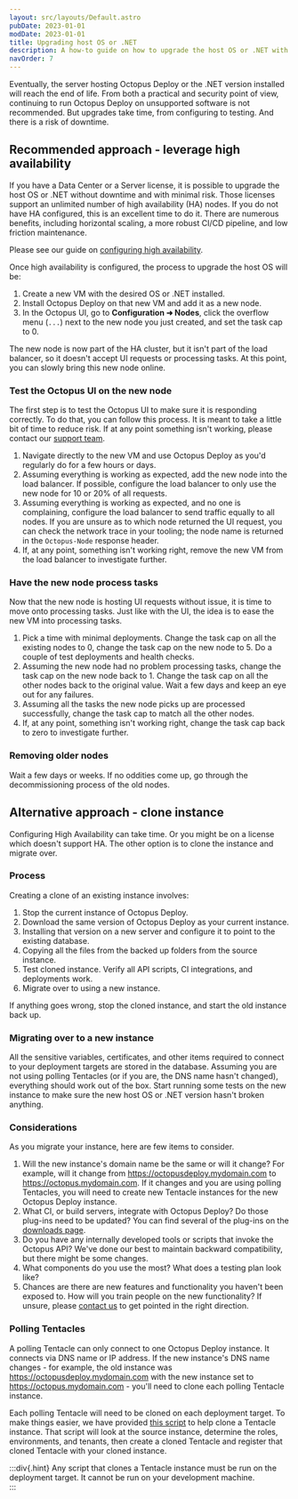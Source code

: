 ```yaml
---
layout: src/layouts/Default.astro
pubDate: 2023-01-01
modDate: 2023-01-01
title: Upgrading host OS or .NET
description: A how-to guide on how to upgrade the host OS or .NET with Octopus Deploy.
navOrder: 7
---
```


Eventually, the server hosting Octopus Deploy or the .NET version installed will reach the end of life.  From both a practical and security point of view, continuing to run Octopus Deploy on unsupported software is not recommended.  But upgrades take time, from configuring to testing.  And there is a risk of downtime.  

## Recommended approach - leverage high availability

If you have a Data Center or a Server license, it is possible to upgrade the host OS or .NET without downtime and with minimal risk.  Those licenses support an unlimited number of high availability (HA) nodes.  If you do not have HA configured, this is an excellent time to do it.  There are numerous benefits, including horizontal scaling, a more robust CI/CD pipeline, and low friction maintenance.

Please see our guide on [configuring high availability](/docs/administration/high-availability/configure).

Once high availability is configured, the process to upgrade the host OS will be:

1. Create a new VM with the desired OS or .NET installed.
2. Install Octopus Deploy on that new VM and add it as a new node.
3. In the Octopus UI, go to **Configuration ➜ Nodes**, click the overflow menu (`...`) next to the new node you just created, and set the task cap to 0. 

The new node is now part of the HA cluster, but it isn't part of the load balancer, so it doesn't accept UI requests or processing tasks.  At this point, you can slowly bring this new node online.

### Test the Octopus UI on the new node

The first step is to test the Octopus UI to make sure it is responding correctly.  To do that, you can follow this process.  It is meant to take a little bit of time to reduce risk.  If at any point something isn't working, please contact our [support team](https://octopus.com/support).

1. Navigate directly to the new VM and use Octopus Deploy as you'd regularly do for a few hours or days.
2. Assuming everything is working as expected, add the new node into the load balancer.  If possible, configure the load balancer to only use the new node for 10 or 20% of all requests.
3. Assuming everything is working as expected, and no one is complaining, configure the load balancer to send traffic equally to all nodes.  If you are unsure as to which node returned the UI request, you can check the network trace in your tooling; the node name is returned in the `Octopus-Node` response header.
4. If, at any point, something isn't working right, remove the new VM from the load balancer to investigate further.

### Have the new node process tasks

Now that the new node is hosting UI requests without issue, it is time to move onto processing tasks.  Just like with the UI, the idea is to ease the new VM into processing tasks.

1. Pick a time with minimal deployments.  Change the task cap on all the existing nodes to 0, change the task cap on the new node to 5.  Do a couple of test deployments and health checks.  
2. Assuming the new node had no problem processing tasks, change the task cap on the new node back to 1.  Change the task cap on all the other nodes back to the original value.  Wait a few days and keep an eye out for any failures.
3. Assuming all the tasks the new node picks up are processed successfully, change the task cap to match all the other nodes.  
4. If, at any point, something isn't working right, change the task cap back to zero to investigate further. 

### Removing older nodes

Wait a few days or weeks.  If no oddities come up, go through the decommissioning process of the old nodes.  

## Alternative approach - clone instance

Configuring High Availability can take time.  Or you might be on a license which doesn't support HA.  The other option is to clone the instance and migrate over.

### Process

Creating a clone of an existing instance involves:

1. Stop the current instance of Octopus Deploy.
1. Download the same version of Octopus Deploy as your current instance.
1. Installing that version on a new server and configure it to point to the existing database.
1. Copying all the files from the backed up folders from the source instance.
1. Test cloned instance.  Verify all API scripts, CI integrations, and deployments work.
1. Migrate over to using a new instance. 

If anything goes wrong, stop the cloned instance, and start the old instance back up.

<UpgradeDownloadSameVersion />

<UpgradeInstallClonedVersion />

<UpgradeCopyFilesForClonedInstance />

<UpgradeOctopusBackupFolders />

### Migrating over to a new instance

All the sensitive variables, certificates, and other items required to connect to your deployment targets are stored in the database.  Assuming you are not using polling Tentacles (or if you are, the DNS name hasn't changed), everything should work out of the box.  Start running some tests on the new instance to make sure the new host OS or .NET version hasn't broken anything.

### Considerations

As you migrate your instance, here are few items to consider.  

1. Will the new instance's domain name be the same or will it change?  For example, will it change from https://octopusdeploy.mydomain.com to https://octopus.mydomain.com.  If it changes and you are using polling Tentacles, you will need to create new Tentacle instances for the new Octopus Deploy instance.
2. What CI, or build servers, integrate with Octopus Deploy?  Do those plug-ins need to be updated?  You can find several of the plug-ins on the [downloads page](https://octopus.com/downloads).
3. Do you have any internally developed tools or scripts that invoke the Octopus API?  We've done our best to maintain backward compatibility, but there might be some changes.  
4. What components do you use the most?  What does a testing plan look like? 
5. Chances are there are new features and functionality you haven't been exposed to.  How will you train people on the new functionality?  If unsure, please [contact us](https://octopus.com/support) to get pointed in the right direction.

### Polling Tentacles

A polling Tentacle can only connect to one Octopus Deploy instance.  It connects via DNS name or IP address.  If the new instance's DNS name changes - for example, the old instance was https://octopusdeploy.mydomain.com with the new instance set to https://octopus.mydomain.com - you'll need to clone each polling Tentacle instance.

Each polling Tentacle will need to be cloned on each deployment target.  To make things easier, we have provided [this script](https://github.com/OctopusDeployLabs/SpaceCloner/blob/master/CloneTentacleInstance.ps1) to help clone a Tentacle instance.  That script will look at the source instance, determine the roles, environments, and tenants, then create a cloned Tentacle and register that cloned Tentacle with your cloned instance.  

:::div{.hint}
Any script that clones a Tentacle instance must be run on the deployment target.  It cannot be run on your development machine.  
:::
